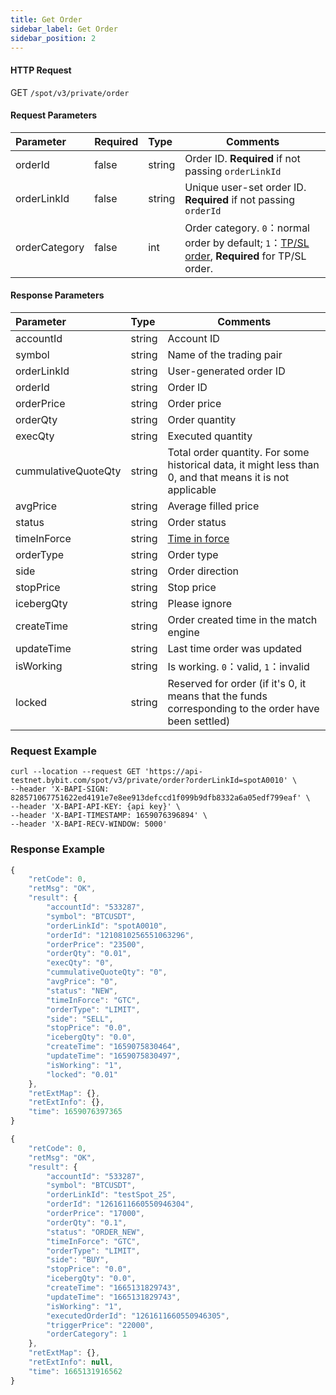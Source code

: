 ```yaml
---
title: Get Order
sidebar_label: Get Order
sidebar_position: 2
---
```


#### HTTP Request
GET <code>/spot/v3/private/order</code>

#### Request Parameters
| Parameter | Required | Type | Comments|
|:----- |:-------|:-----|------ |
| orderId              | false               | string           | Order ID. <b>Required</b> if not passing <code>orderLinkId</code> |
| orderLinkId          | false               | string           | Unique user-set order ID. <b>Required</b> if not passing <code>orderId</code> |
| orderCategory        | false               | int             | Order category. <code>0</code>：normal order by default; <code>1</code>：<a href="https://www.bybit.com/en-US/help-center/bybitHC_Article?language=us_EN&id=000001736">TP/SL order</a>, <b>Required</b> for TP/SL order.    |

#### Response Parameters
| Parameter | Type | Comments|
|:----- |:-----|----- |
| accountId            | string          | Account ID           |
| symbol               | string          | Name of the trading pair              |
| orderLinkId          | string          | User-generated order ID         |
| orderId              | string          | Order ID             |
| orderPrice           | string          | Order price              |
| orderQty             | string          | Order quantity              |
| execQty              | string          | Executed quantity            |
| cummulativeQuoteQty  | string          | Total order quantity. For some historical data, it might less than 0, and that means it is not applicable |
| avgPrice             | string          | Average filled price            |
| status               | string          | Order status              |
| timeInForce          | string          | <a href="https://www.bybit.com/en-US/help-center/bybitHC_Article?language=en_US&id=000001044">Time in force</a> |
| orderType            | string          | Order type           |
| side                 | string          | Order direction                |
| stopPrice            | string          | Stop price           |
| icebergQty           | string          | Please ignore          |
| createTime           | string          | Order created time in the match engine                |
| updateTime           | string          | Last time order was updated          |
| isWorking            | string          | Is working. <code>0</code>：valid, <code>1</code>：invalid|
| locked               | string          | Reserved for order (if it's 0, it means that the funds corresponding to the order have been settled)         |

### Request Example

<Tabs>
<TabItem value="console" label="Console">

```http
curl --location --request GET 'https://api-testnet.bybit.com/spot/v3/private/order?orderLinkId=spotA0010' \
--header 'X-BAPI-SIGN: 828571067751622ed4191e7e8ee913defccd1f099b9dfb8332a6a05edf799eaf' \
--header 'X-BAPI-API-KEY: {api key}' \
--header 'X-BAPI-TIMESTAMP: 1659076396894' \
--header 'X-BAPI-RECV-WINDOW: 5000'
```

</TabItem>
</Tabs>

### Response Example

<Tabs>
<TabItem value="normal" label="Normal order">

```javascript
{
    "retCode": 0,
    "retMsg": "OK",
    "result": {
        "accountId": "533287",
        "symbol": "BTCUSDT",
        "orderLinkId": "spotA0010",
        "orderId": "1210810256551063296",
        "orderPrice": "23500",
        "orderQty": "0.01",
        "execQty": "0",
        "cummulativeQuoteQty": "0",
        "avgPrice": "0",
        "status": "NEW",
        "timeInForce": "GTC",
        "orderType": "LIMIT",
        "side": "SELL",
        "stopPrice": "0.0",
        "icebergQty": "0.0",
        "createTime": "1659075830464",
        "updateTime": "1659075830497",
        "isWorking": "1",
        "locked": "0.01"
    },
    "retExtMap": {},
    "retExtInfo": {},
    "time": 1659076397365
}
```

</TabItem>

<TabItem value="stop" label="Stop order">

```javascript
{
    "retCode": 0,
    "retMsg": "OK",
    "result": {
        "accountId": "533287",
        "symbol": "BTCUSDT",
        "orderLinkId": "testSpot_25",
        "orderId": "1261611660550946304",
        "orderPrice": "17000",
        "orderQty": "0.1",
        "status": "ORDER_NEW",
        "timeInForce": "GTC",
        "orderType": "LIMIT",
        "side": "BUY",
        "stopPrice": "0.0",
        "icebergQty": "0.0",
        "createTime": "1665131829743",
        "updateTime": "1665131829743",
        "isWorking": "1",
        "executedOrderId": "1261611660550946305",
        "triggerPrice": "22000",
        "orderCategory": 1
    },
    "retExtMap": {},
    "retExtInfo": null,
    "time": 1665131916562
}
```

</TabItem>

</Tabs>
